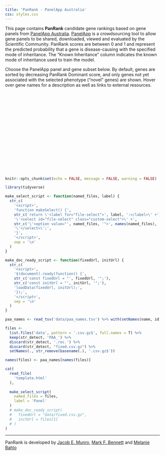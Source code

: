 ```yaml
---
title: 'PanRank - PanelApp Australia'
css: styles.css
---
```


<div class="data-container">
  <div id="description">
This page contains **PanRank** candidate gene rankings based on gene panels from [PanelApp Australia](https://panelapp.agha.umccr.org/). [PanelApp](https://panelapp.agha.umccr.org/) is a crowdsourcing tool to allow gene panels to be shared, downloaded, viewed and evaluated by the Scientific Community. PanRank scores are between 0 and 1 and represent the predicted probability that a gene is disease-causing with the specified mode of inheritance. The "Known Inheritance" column indicates the known mode of inheritance used to train the model.

Choose the PanelApp panel and gene subset below. By default, genes are 
sorted by decreasing PanRank Dominant score, and only genes not 
yet associated with the selected phenotype ("novel" genes) are shown. 
Hover over gene names for a description as well as links to external resources.
  </div>
  <div id="roc-plot" style="width:265px;height:275px;"></div>
</div>


```r
knitr::opts_chunk$set(echo = FALSE, message = FALSE, warning = FALSE)

library(tidyverse)

make_select_script <- function(named_files, label) {
  str_c(
    '<script>',
    'function makeSelect() {',
    str_c('return \'<label for="file-select">', label, ':</label>\' +'),
    '\'<select id="file-select" class="custom-select">\' +',
    str_c('\'<option value="', named_files, '">', names(named_files), '</option> \' +', collapse = '\n'),
    '\'</select>\';',
    '}',
    '</script>',
    sep = '\n'
  )
}

make_doc_ready_script <- function(fixedUrl, initUrl) {
  str_c(
    '<script>',
    '$(document).ready(function() {',
    str_c('const fixedUrl = "', fixedUrl, '";'),
    str_c('const initUrl = "', initUrl, '";'),
    'loadData(fixedUrl, initUrl);',
    '});',
    '</script>',
    sep = '\n'
  )
}
```


```r
paa_names <- read_tsv('data/paa_names.tsv') %>% with(setNames(name, id))

files <- 
  list.files('data', pattern = '.csv.gz$', full.names = T) %>% 
  keep(str_detect, 'PAA_') %>% 
  discard(str_detect, '.roc.') %>% 
  discard(str_detect, "fixed.csv.gz") %>% 
  setNames(., str_remove(basename(.), '.csv.gz$'))

names(files) <- paa_names[names(files)]

cat(
  read_file(
    'template.html'
  ),
  
  make_select_script(
    named_files = files,
    label = 'Panel'
  )
  # make_doc_ready_script(
  #   fixedUrl = "data/fixed.csv.gz",
  #   initUrl = files[1]
  # )
)
```

---

PanRank is developed by [Jacob E. Munro](https://orcid.org/0000-0002-2751-0989), [Mark F.
Bennett](https://orcid.org/0000-0002-3561-6804) and [Melanie
Bahlo](https://orcid.org/0000-0001-5132-0774)
